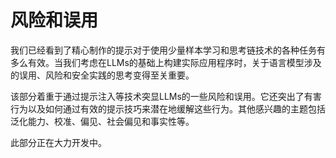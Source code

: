 # 风险和误用


我们已经看到了精心制作的提示对于使用少量样本学习和思考链技术的各种任务有多么有效。当我们考虑在LLMs的基础上构建实际应用程序时，关于语言模型涉及的误用、风险和安全实践的思考变得至关重要。

该部分着重于通过提示注入等技术突显LLMs的一些风险和误用。它还突出了有害行为以及如何通过有效的提示技巧来潜在地缓解这些行为。其他感兴趣的主题包括泛化能力、校准、偏见、社会偏见和事实性等。

<Callout emoji="⚠️">
此部分正在大力开发中。
</Callout>